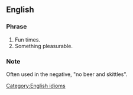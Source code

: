 ==English==

===Phrase===
{{infl|en|phrase}}

# Fun times.
# Something pleasurable.

===Note===
{{rfc-header|Note}}
Often used in the negative, "no beer and skittles".

[[Category:English idioms]]